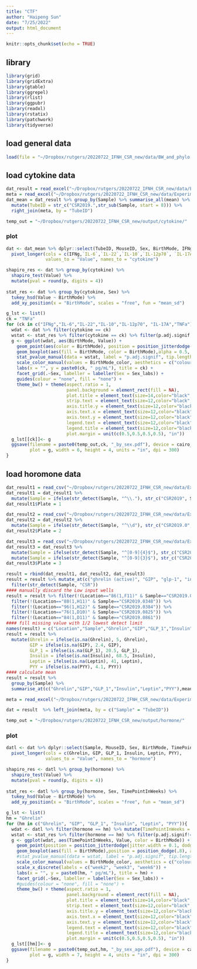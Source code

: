 ```yaml
---
title: "CTF"
author: "Haipeng Sun"
date: "7/25/2022"
output: html_document
---
```


```r
knitr::opts_chunk$set(echo = TRUE)
```

## library
```r
library(grid)
library(gridExtra)
library(gtable)
library(ggrepel)
library(rlist)
library(ggpubr)
library(readxl)
library(rstatix)
library(patchwork)
library(tidyverse)
```

## load general data
```r
load(file = "~/Dropbox/rutgers/20220722_IFNH_CSR_new/data/BW_and_phylo.RData")
```


## load cytokine data
```r
dat_result = read_excel("~/Dropbox/rutgers/20220722_IFNH_CSR_new/data/ExperimentRecords/Cytokine_Luminex/2022-06-13 LX Haipeng-Dominguez Plate 1 Final Results.xlsx",range = "B2:I82")
meta = read_excel("~/Dropbox/rutgers/20220722_IFNH_CSR_new/data/ExperimentRecords/Cytokine_Luminex/Metadat-Cytokine-immune_sharing-20220610-hs.xlsx")
dat_mean = dat_result %>% group_by(Sample) %>% summarise_all(mean) %>% 
  mutate(TubeID = str_c("CSR2019.",str_sub(Sample, start = 8))) %>% 
  right_join(meta, by = "TubeID")

temp_out = "~/Dropbox/rutgers/20220722_IFNH_CSR_new/output/cytokine/"
```

### plot
```r
dat <- dat_mean %>% dplyr::select(TubeID, MouseID, Sex, BirthMode, IFNg,`IL-6`,`IL-22`,`IL-10`,`IL-12p70`, `IL-17A`, TNFa) %>% 
  pivot_longer(cols = c(IFNg,`IL-6`,`IL-22`,`IL-10`,`IL-12p70`, `IL-17A`, TNFa), 
               values_to = "Value", names_to = "cytokine")

shapiro_res <- dat %>% group_by(cytokine) %>% 
  shapiro_test(Value) %>% 
  mutate(pval = round(p, digits = 4))
 
stat_res <- dat %>% group_by(cytokine, Sex) %>% 
  tukey_hsd(Value ~ BirthMode) %>% 
  add_xy_position(x = "BirthMode", scales = "free", fun = "mean_sd") 

g_lst <- list()
ck = "TNFa"
for (ck in c("IFNg","IL-6","IL-22","IL-10","IL-12p70", "IL-17A","TNFa")){
  wdat <- dat %>% filter(cytokine == ck)
  wstat <- stat_res %>% filter(cytokine == ck) %>% filter(p.adj.signif!="ns")
  g <- ggplot(wdat, aes(BirthMode, Value)) + 
    geom_point(aes(color = BirthMode), position = position_jitterdodge()) + 
    geom_boxplot(aes(fill = BirthMode, color = BirthMode),alpha = 0.5, outlier.alpha = NA) + 
    stat_pvalue_manual(data = wstat, label = "p.adj.signif", tip.length = 0, hide.ns = TRUE) +
    scale_color_manual(values = BirthMode_color, aesthetics = c("colour","fill")) +
    labs(x = "", y = paste0(ck, " pg/mL"), title = ck) +
    facet_grid(.~Sex, labeller = labeller(Sex = Sex_labs)) + 
    guides(colour = "none", fill = "none") +
    theme_bw() + theme(aspect.ratio = 1,
                       panel.background = element_rect(fill = NA),
                       plot.title = element_text(size=14,color="black",face='bold',hjust=0.5),
                       strip.text = element_text(size=12,color="black",face='bold'),
                       axis.title.y = element_text(size=12,color="black",face='bold'),
                       axis.text.x = element_text(size=12,color="black",face='bold'),
                       axis.text.y = element_text(size=12,color="black",face='bold'),
                       legend.text = element_text(size=12,color="black",face='bold'),
                       legend.title = element_text(size=12,color="black",face='bold'),
                       plot.margin = unit(c(0.5,0.5,0.5,0.5), "in"))
  g_lst[[ck]]<- g
  ggsave(filename = paste0(temp_out,ck, "_by_sex.pdf"), device = cairo_pdf, 
         plot = g, width = 6, height = 4, units = "in", dpi = 300)
} 

```


## load horomone data
```r
dat_result1 = read_csv("~/Dropbox/rutgers/20220722_IFNH_CSR_new/data/ExperimentRecords/Hormone_Luminex/DBB, plate 1, jan4-5 2022_20220105_143735.csv", skip = 352, n_max = 96)
dat_result1 = dat_result1 %>% 
  mutate(Sample = ifelse(str_detect(Sample, "^\\."), str_c("CSR2019", Sample, sep = ""),Sample))
dat_result1$Plate = 1

dat_result2 = read_csv("~/Dropbox/rutgers/20220722_IFNH_CSR_new/data/ExperimentRecords/Hormone_Luminex/DBB plate 2 1 25 2022_20220126_142741.csv", skip = 352, n_max = 96)
dat_result2 = dat_result2 %>% 
  mutate(Sample = ifelse(str_detect(Sample, "^\\d"), str_c("CSR2019.0", Sample, sep = ""),Sample))
dat_result2$Plate = 2

dat_result3 = read_csv("~/Dropbox/rutgers/20220722_IFNH_CSR_new/data/ExperimentRecords/Hormone_Luminex/DBB plate 3_ 2 1 22_20220201_141001.csv", skip = 352, n_max = 68)
dat_result3 = dat_result3 %>% 
  mutate(Sample = ifelse(str_detect(Sample, "^[0-9]{4}$"), str_c("CSR2019.", Sample, sep = ""),Sample)) %>% 
  mutate(Sample = ifelse(str_detect(Sample, "^[0-9]{3}$"), str_c("CSR2019.0", Sample, sep = ""),Sample))
dat_result3$Plate = 3

result = rbind(dat_result1, dat_result2, dat_result3)
result = result %>% mutate_at(c("ghrelin (active)", "GIP", "glp-1", "insulin", "leptin", "ppy"), as.numeric) %>% 
  filter(str_detect(Sample, "CSR"))
#### manually discard the Low input wells
result = result %>% filter(!(Location=="86(1,F11)" & Sample=="CSR2019.0339")) %>%
  filter(!(Location=="88(1,H11)" & Sample=="CSR2019.0348")) %>% 
  filter(!(Location=="96(1,H12)" & Sample=="CSR2019.0384")) %>% 
  filter(!(Location=="76(1,D10)" & Sample=="CSR2019.0825")) %>%
  filter(!(Location=="84(1,D11)" & Sample=="CSR2019.0861"))
#### fill missing value with 1/2 lowest detect limit
names(result) = c("Location","Sample","Ghrelin","GIP","GLP_1","Insulin","Leptin", "PYY","Total Events","Plate")
result = result %>% 
  mutate(Ghrelin = ifelse(is.na(Ghrelin), 5, Ghrelin),
         GIP = ifelse(is.na(GIP), 2.4, GIP),
         GLP_1 = ifelse(is.na(GLP_1), 20.5, GLP_1),
         Insulin = ifelse(is.na(Insulin), 68.5, Insulin),
         Leptin = ifelse(is.na(Leptin), 41, Leptin),
         PYY = ifelse(is.na(PYY), 4.1, PYY))
#### calculate mean
result = result %>% 
  group_by(Sample) %>% 
  summarise_at(c("Ghrelin","GIP","GLP_1","Insulin","Leptin","PYY"),mean)

meta = read_excel("~/Dropbox/rutgers/20220722_IFNH_CSR_new/data/ExperimentRecords/Hormone_Luminex/Metadata_CSR_and_HBBF_114total.xlsx", sheet = "Sheet1", n_max = 100)

dat = result  %>% left_join(meta, by = c("Sample" = "TubeID"))

temp_out = "~/Dropbox/rutgers/20220722_IFNH_CSR_new/output/hormone/"
```

### plot
```r
datl <- dat %>% dplyr::select(Sample, MouseID, Sex, BirthMode, TimePointInWeeks, Ghrelin, GIP, GLP_1, Insulin, Leptin, PYY) %>% 
  pivot_longer(cols = c(Ghrelin, GIP, GLP_1, Insulin, Leptin, PYY), 
               values_to = "Value", names_to = "hormone")

shapiro_res <- datl %>% group_by(hormone) %>% 
  shapiro_test(Value) %>% 
  mutate(pval = round(p, digits = 4))
 
stat_res <- datl %>% group_by(hormone, Sex, TimePointInWeeks) %>% 
  tukey_hsd(Value ~ BirthMode) %>% 
  add_xy_position(x = "BirthMode", scales = "free", fun = "mean_sd") 

g_lst <- list()
hm = "Ghrelin"
for (hm in c("Ghrelin", "GIP", "GLP_1", "Insulin", "Leptin", "PYY")){
  wdat <- datl %>% filter(hormone == hm) %>% mutate(TimePointInWeeks = as.character(TimePointInWeeks))
  wstat <- stat_res %>% filter(hormone == hm) %>% filter(p.adj.signif!="ns")
  g <- ggplot(wdat, aes(TimePointInWeeks, Value, color = BirthMode)) + 
    geom_point(position = position_jitterdodge(jitter.width = 0.1, dodge.width = .8)) + 
    geom_boxplot(aes(fill = BirthMode),position = position_dodge(.8), alpha = 0.5, outlier.alpha = NA) + 
    #stat_pvalue_manual(data = wstat, label = "p.adj.signif", tip.length = 0, hide.ns = TRUE) +
    scale_color_manual(values = BirthMode_color, aesthetics = c("colour","fill")) + 
    scale_x_discrete(labels = c("week2", "week3", "week6")) +
    labs(x = "", y = paste0(hm, " pg/mL"), title = hm) +
    facet_grid(.~Sex, labeller = labeller(Sex = Sex_labs)) + 
    #guides(colour = "none", fill = "none") +
    theme_bw() + theme(aspect.ratio = 1,
                       panel.background = element_rect(fill = NA),
                       plot.title = element_text(size=14,color="black",face='bold',hjust=0.5),
                       strip.text = element_text(size=12,color="black",face='bold'),
                       axis.title.y = element_text(size=12,color="black",face='bold'),
                       axis.text.x = element_text(size=12,color="black",face='bold'),
                       axis.text.y = element_text(size=12,color="black",face='bold'),
                       legend.text = element_text(size=12,color="black",face='bold'),
                       legend.title = element_text(size=12,color="black",face='bold'),
                       plot.margin = unit(c(0.5,0.5,0.5,0.5), "in"))
  g_lst[[hm]]<- g
  ggsave(filename = paste0(temp_out,hm, "_by_sex_age.pdf"), device = cairo_pdf, 
         plot = g, width = 7, height = 4, units = "in", dpi = 300)
}

```












